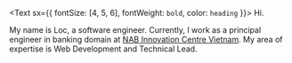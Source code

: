 <Text sx={{ fontSize: [4, 5, 6], fontWeight: `bold`, color: `heading` }}>
  Hi.
</Text>

My name is Loc, a software engineer.
Currently, I work as a principal engineer in banking domain at [NAB Innovation Centre Vietnam](https://www.linkedin.com/company/nabvietnam/).
My area of expertise is Web Development and Technical Lead.
